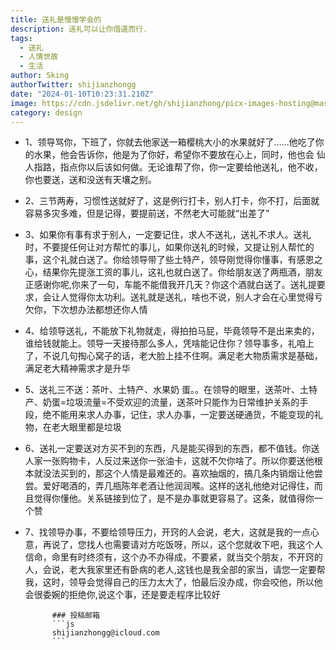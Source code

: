 ```yaml
---
title: 送礼是慢慢学会的
description: 送礼可以让你借道而行.
tags:
  - 送礼
  - 人情世故
  - 生活
author: Sking
authorTwitter: shijianzhongg
date: "2024-01-10T10:23:31.210Z"
image: https://cdn.jsdelivr.net/gh/shijianzhong/picx-images-hosting@master/nbplus/IMG_0098.4n4k7fr4r0u0.webp
category: design
---
```


- 1、领导骂你，下班了，你就去他家送一箱樱桃大小的水果就好了……他吃了你的水果，他会告诉你，他是为了你好，希望你不要放在心上，同时，他也会 仙人指路，指点你以后该如何做。无论谁帮了你，你一定要给他送礼，他不收，你也要送，送和没送有天壤之别。

- 2、三节两寿，习惯性送就好了，这是例行打卡，别人打卡，你不打，后面就容易多灾多难，但是记得，要提前送，不然老大可能就“出差了”

- 3、如果你有事有求于别人，一定要记住，求人不送礼，送礼不求人。送礼时，不要提任何让对方帮忙的事儿，如果你送礼的时候，又提让别人帮忙的事，这个礼就白送了。你给领导带了些土特产，领导刚觉得你懂事，有感恩之心，结果你先提涨工资的事儿，这礼也就白送了。你给朋友送了两瓶酒，朋友正感谢你呢,你来了一句，车能不能借我开几天？你这个酒就白送了。送礼提要求，会让人觉得你太功利。送礼就是送礼，啥也不说，别人才会在心里觉得亏欠你，下次想办法都想还你人情

- 4、给领导送礼，不能放下礼物就走，得拍拍马屁，毕竟领导不是出来卖的，谁给钱就能上。领导一天接待那么多人，凭啥能记住你？领导事多，礼咱上了，不说几句掏心窝子的话，老大脸上挂不住啊。满足老大物质需求是基础，满足老大精神需求才是升华

- 5、送礼三不送：茶叶、土特产、水果奶
蛋。。在领导的眼里，送茶叶、土特产、奶蛋=垃圾流量=不受欢迎的流量，送茶叶只能作为日常维护关系的手段，绝不能用来求人办事，记住，求人办事，一定要送硬通货，不能变现的礼物，在老大眼里都是垃圾

- 6、送礼一定要送对方买不到的东西，凡是能买得到的东西，都不值钱。你送人家一张购物卡，人反过来送你一张油卡，这就不欠你啥了。所以你要送他根本就没法买到的，那这个人情是最难还的。喜欢抽烟的，搞几条内销烟让他尝尝。爱好喝酒的，弄几瓶陈年老酒让他润润喉。这样的送礼他绝对记得住，而且觉得你懂他。关系链接到位了，是不是办事就更容易了。这条，就值得你一个赞

- 7、找领导办事，不要给领导压力，开窍的人会说，老大，这就是我的一点心意，再说了，您找人也需要请对方吃饭呀，所以，这个您就收下吧，我这个人信命，命里有时终须有，这个办不办得成，不要紧，就当交个朋友，不开窍的人，会说，老大我家里还有卧病的老人,这钱也是我全部的家当，请您一定要帮我，这时，领导会觉得自己的压力太大了，怕最后没办成，你会咬他，所以他会很委婉的拒绝你,说这个事，还是要走程序比较好


            ### 投稿邮箱
            ```js
            shijianzhongg@icloud.com
            ```